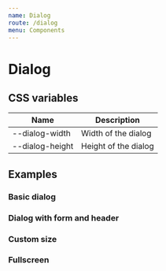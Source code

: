```yaml
---
name: Dialog
route: /dialog
menu: Components
---
```


# Dialog

<limel-props name="limel-dialog" />

## CSS variables

| Name                          | Description          |
| ----------------------------- | -------------------- |
| --dialog-width                | Width of the dialog  |
| --dialog-height               | Height of the dialog |

## Examples

### Basic dialog
<limel-example name="limel-example-dialog" /> 

### Dialog with form and header
<limel-example name="limel-example-dialog-form" path="dialog"/> 

### Custom size
<limel-example name="limel-example-dialog-size" path="dialog"/> 

### Fullscreen
<limel-example name="limel-example-dialog-fullscreen" path="dialog"/> 
